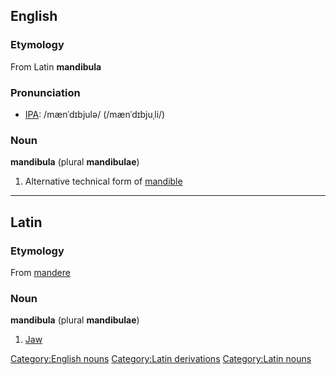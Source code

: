 ==English==
===Etymology===
From Latin '''mandibula'''

===Pronunciation===
* [[Wiktionary:Pronunciation_key|IPA]]: /mænˈdɪbjulə/ (/mænˈdɪbjuˌli/)

===Noun===
'''mandibula''' (plural '''mandibulae''')
# Alternative technical form of [[mandible]]

----

==Latin==
===Etymology===
From [[mandere]]

===Noun===
'''mandibula''' (plural '''mandibulae''')
# [[jaw|Jaw]]

[[Category:English nouns]][[Category:Latin derivations]][[Category:Latin nouns]]